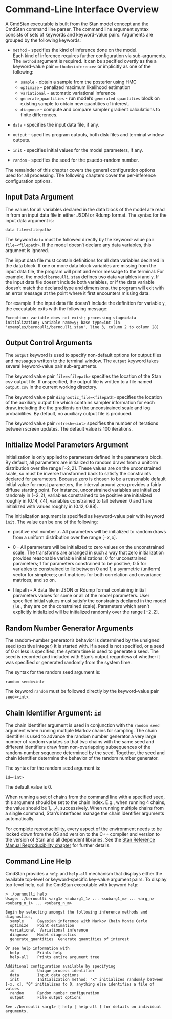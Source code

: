 # Command-Line Interface Overview

A CmdStan executable is built from the Stan model concept and the CmdStan command line parser.
The command line argument syntax consists of sets of keywords and keyword-value pairs.
Arguments are grouped by the following keywords:

- `method` - specifies the kind of inference done on the model.<br>
Each kind of inference requires further configuration via sub-arguments.
The `method` argument is required.  It can be specified overtly as the
a keyword-value pair `method=<inference>` or implicitly as one of the following:
    + `sample` - obtain a sample from the posterior using HMC
    + `optimize` - penalized maximum likelihood estimation
    + `variational` - automatic variational inference 
    + `generate_quantities` - run model's `generated quantities` block on existing sample
to obtain new quantities of interest.    
    + `diagnose` - compute and compare sampler gradient calculations to finite differences.

- `data` - specifies the input data file, if any.

- `output` - specifies program outputs, both disk files and terminal window outputs.

- `init` - specifies initial values for the model parameters, if any.

- `random` - specifies the seed for the psuedo-random number.

The remainder of this chapter covers the general configuration options used for all processing.
The following chapters cover the per-inference configuration options.

## Input Data Argument

The values for all variables declared in the data block of the model
are read in from an input data file in either JSON or Rdump format.
The syntax for the input data argument is:
```
data file=<filepath>
```
The keyword `data` must be followed directly by the keyword-value pair `file=<filepath>`.
If the model doesn't declare any data variables, this argument is ignored.

The input data file must contain definitions for all data variables declared in the data block.
If one or more data block variables are missing from the input data file, the program will
print and error message to the terminal.
For example, the model `bernoulli.stan` defines two data variables `N` and `y`.
If the input data file doesn't include both variables, or if the data variable
doesn't match the declared type and dimensions, the program will exit with an error message
at the point where it first encounters missing data.

For example if the input data file doesn't include the definition for variable `y`,
the executable exits with the following message:
```
Exception: variable does not exist; processing stage=data initialization; variable name=y; base type=int (in 'examples/bernoulli/bernoulli.stan', line 3, column 2 to column 28)
```

## Output Control Arguments

The `output` keyword is used to specify non-default options for
output files and messages written to the terminal window.
The `output` keyword takes several keyword-value pair sub-arguments.

The keyword value pair `file=<filepath>` specifies the location of the
Stan csv output file.  If unspecified, the output file is written to a file named `output.csv`
in the current working directory.

The keyword value pair `diagnostic_file=<filepath>` specifies the location of the
auxiliary output file which contains sampler information for each draw, including the
the gradients on the unconstrained scale and log probabilities.
By default, no auxiliary output file is produced.

The keyword value pair `refresh=<int>` specifies the 
number of iterations between screen updates.
The default value is 100 iterations.


## Initialize Model Parameters Argument

Initialization is only applied to parameters defined in the parameters block.
By default, all parameters are initialized to random draws from a uniform distribution over the range $[-2, 2]$.
These values are on the unconstrained scale, so must be
inverse transformed back to satisfy the constraints declared for
parameters.
Because zero is chosen to be a reasonable default initial value for
most parameters, the interval around zero provides a fairly diffuse
starting point. For instance, unconstrained variables are initialized
randomly in $(-2, 2)$, variables constrained to be positive are
initialized roughly in $(0.14, 7.4)$, variables constrained to fall
between 0 and 1 are initialized with values roughly in $(0.12, 0.88)$.

The initialization argument is specified as keyword-value pair with keyword `init`.
The value can be one of the following:

- positive real number $x$.  All parameters will be initialized to random draws from a uniform distribution over the range $[-x, x]$.

- $0$ - All parameters will be initialized to zero values on the unconstrained scale.
The transforms are arranged in such a way that zero initialization provides reasonable variable initializations:
$0$ for unconstrained parameters; $1$ for parameters constrained to be positive; $0.5$ for variables to constrained to lie between $0$ and $1$;
a symmetric (uniform) vector for simplexes; unit matrices for both correlation and covariance matrices; and so on.

- filepath - A data file in JSON or Rdump format containing initial parameters values for some or all of the model parameters.
User specified initial values must satisfy the constraints declared in the model (i.e., they are on the constrained scale).
Parameters which aren't explicitly initializied will be initialized randomly over the range $[-2, 2]$.

## Random Number Generator Arguments

The random-number generator’s behavior is determined by the unsigned seed
(positive integer) it is started with. If a seed is not specified,
or a seed of 0 or less is specified,
the system time is used to generate a seed.
The seed is recorded and included with Stan’s output regardless of
whether it was specified or generated randomly from the system time.

The syntax for the random seed argument is:
```
random seed=<int>
```
The keyword `random` must be followed directly by the keyword-value pair `seed=<int>`.

## Chain Identifier Argument:  `id`

The chain identifier argument is used in conjunction with the `random seed` argument when running multiple Markov chains for sampling.
The chain identifier is used to advance the random number generator a very large number of random variates so that two chains
with the same seed and different identifiers draw from non-overlapping subsequences
of the random-number sequence determined by the seed.
Together, the seed and chain identifier determine the behavior of the random number generator.

The syntax for the random seed argument is:
```
id=<int>
```
The default value is 0.

When running a set of chains from the command line with a specified seed,
this argument should be set to the chain index.
E.g., when running 4 chains, the value should be 1,..,4, successively.
When running multiple chains from a single command,
Stan’s interfaces manage the chain identifier arguments automatically.

For complete reproducibility, every aspect of the environment needs to be locked down
from the OS and version to the C++ compiler and version to the version of Stan and all dependent libraries.
See the [Stan Reference Manual Reproducibility chapter](https://mc-stan.org/docs/reference-manual/reproducibility-chapter.html)
for further details.


## Command Line Help

CmdStan provides a `help` and `help-all` mechanism that displays either the
available top-level or keyword-specific key-value argument pairs.
To display top-level help, call the CmdStan executable with keyword `help`:
```
> ./bernoulli help
Usage: ./bernoulli <arg1> <subarg1_1> ... <subarg1_m> ... <arg_n> <subarg_n_1> ... <subarg_n_m>

Begin by selecting amongst the following inference methods and diagnostics,
  sample      Bayesian inference with Markov Chain Monte Carlo
  optimize    Point estimation
  variational  Variational inference
  diagnose    Model diagnostics
  generate_quantities  Generate quantities of interest

Or see help information with
  help        Prints help
  help-all    Prints entire argument tree

Additional configuration available by specifying
  id          Unique process identifier
  data        Input data options
  init        Initialization method: "x" initializes randomly between [-x, x], "0" initializes to 0, anything else identifies a file of values
  random      Random number configuration
  output      File output options

See ./bernoulli <arg1> [ help | help-all ] for details on individual arguments.
```
